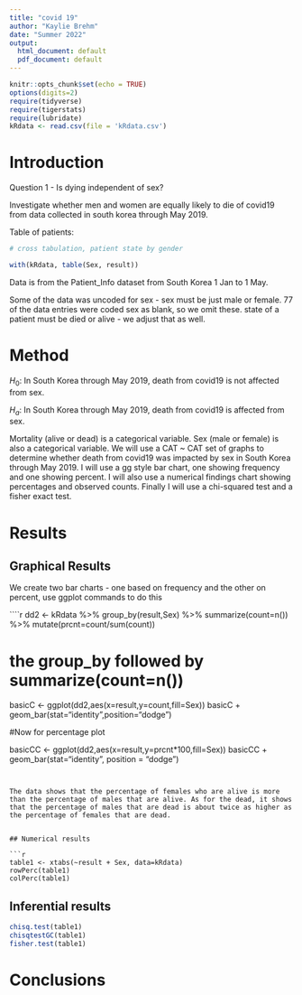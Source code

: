 ```yaml
---
title: "covid 19"
author: "Kaylie Brehm"
date: "Summer 2022"
output:
  html_document: default
  pdf_document: default
---
```


```r
knitr::opts_chunk$set(echo = TRUE)
options(digits=2)
require(tidyverse)
require(tigerstats)
require(lubridate)
kRdata <- read.csv(file = 'kRdata.csv')
```

  
# Introduction 

Question 1 - Is dying independent of sex?

Investigate whether men and women are equally likely to die of covid19 from data collected in south korea through May 2019.

Table of patients:
```r

# cross tabulation, patient state by gender

with(kRdata, table(Sex, result))

```

Data is from the Patient_Info dataset from South Korea 1 Jan to 1 May.

Some of the data was uncoded for sex - sex must be just male or female.
77 of the data entries were coded sex  as blank, so we omit these.
state of a patient must be died or alive - we adjust that as well.


# Method


$H_0$: In South Korea through May 2019, death from covid19 is not affected from sex.

$H_a$: In South Korea through May 2019, death from covid19 is affected from sex.

Mortality (alive or dead) is a categorical variable. Sex (male or female) is also a categorical variable. We will use a CAT ~ CAT set of graphs to determine whether death from covid19 was impacted by sex in South Korea through May 2019. I will use a gg style bar chart, one showing frequency and one showing percent. I will also use a numerical findings chart showing percentages and observed counts. Finally I will use a chi-squared test and a fisher exact test.

# Results

## Graphical Results

We create two bar charts - one based on frequency and the other on percent, use ggplot commands to do this

````r
dd2 <- kRdata %>% group_by(result,Sex) %>% summarize(count=n()) %>% mutate(prcnt=count/sum(count))


# the group_by followed by summarize(count=n())

basicC <- ggplot(dd2,aes(x=result,y=count,fill=Sex))
basicC + geom_bar(stat="identity",position="dodge")

#Now for percentage plot

basicCC <- ggplot(dd2,aes(x=result,y=prcnt*100,fill=Sex)) 
basicCC + geom_bar(stat="identity", position = "dodge")
```


The data shows that the percentage of females who are alive is more than the percentage of males that are alive. As for the dead, it shows that the percentage of males that are dead is about twice as higher as the percentage of females that are dead. 


## Numerical results

```r
table1 <- xtabs(~result + Sex, data=kRdata)
rowPerc(table1)
colPerc(table1)
```



## Inferential results 

```r
chisq.test(table1)
chisqtestGC(table1)
fisher.test(table1)
```


# Conclusions

